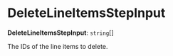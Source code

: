 
# DeleteLineItemsStepInput

 **DeleteLineItemsStepInput**: `string`[]

The IDs of the line items to delete.
